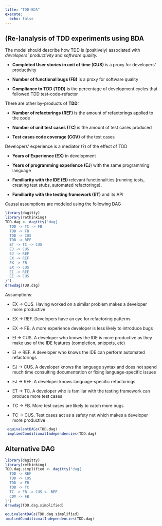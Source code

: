 ```yaml
---
title: "TDD-BDA"
execute: 
  echo: false
---
```


## (Re-)analysis of TDD experiments using BDA

The model should describe how TDD is (positively) associated with *developers' productivity* and *software quality.*

-   **Completed User stories in unit of time (CUS)** is a proxy for developers' productivity

-   **Number of functional bugs (FB)** is a proxy for software quality

-   **Compliance to TDD (TDD)** is the percentage of development cycles that followed TDD test-code-refactor

There are other by-products of **TDD:**

-   **Number of refactorings (REF)** is the amount of refactorings applied to the code

-   **Number of unit test cases (TC)** is the amount of test cases produced

-   **Test cases code coverage (COV)** of the test cases

Developers' experience is a mediator (?) of the effect of TDD

-   **Years of Experience (EX)** in development

-   **Years of programming experience (EJ**) with the same programming language

-   **Familiarity with the IDE (EI)** relevant functionalities (running tests, creating test stubs, automated refactorings).

-   **Familiarity with the testing framework (ET)** and its API

Causal assumptions are modeled using the following DAG

```r
library(dagitty)
library(rethinking)
TDD.dag <- dagitty("dag{
  TDD -> TC -> FB
  TDD -> FB
  TDD -> CUS
  TDD -> REF
  ET -> TC -> CUS
  EJ -> CUS
  EJ -> REF
  EX -> REF
  EX -> FB
  EX -> CUS
  EI -> REF
  EI -> CUS
}")
drawdag(TDD.dag)
```

Assumptions:

-   EX -\> CUS. Having worked on a similar problem makes a developer more productive

-   EX -\> REF. Developers have an eye for refactoring patterns

-   EX -\> FB. A more experience developer is less likely to introduce bugs

-   EI -\> CUS. A developer who knows the IDE is more productive as they make use of the IDE features (completion, snippets, etc)

-   EI -\> REF. A developer who knows the IDE can perform automated refactorings

-   EJ -\> CUS. A developer knows the language syntax and does not spend much time consulting documentation or fixing language-specific issues

-   EJ -\> REF. A developer knows language-specific refactorings

-   ET -\> TC. A developer who is familiar with the testing framework can produce more test cases

-   TC -\> FB. More test cases are likely to catch more bugs

-   TC -\> CUS. Test cases act as a safety net which makes a developer more productive

```r
 equivalentDAGs(TDD.dag)
 impliedConditionalIndependencies(TDD.dag)
```

## Alternative DAG

```r
library(dagitty)
library(rethinking)
TDD.dag.simplified <- dagitty("dag{
  TDD -> REF
  TDD -> CUS
  TDD -> FB
  TDD -> TC
  TC -> FB -> CUS <- REF
  COV -> FB
}")
drawdag(TDD.dag.simplified)
```

```r
equivalentDAGs(TDD.dag.simplified)
impliedConditionalIndependencies(TDD.dag)
```
